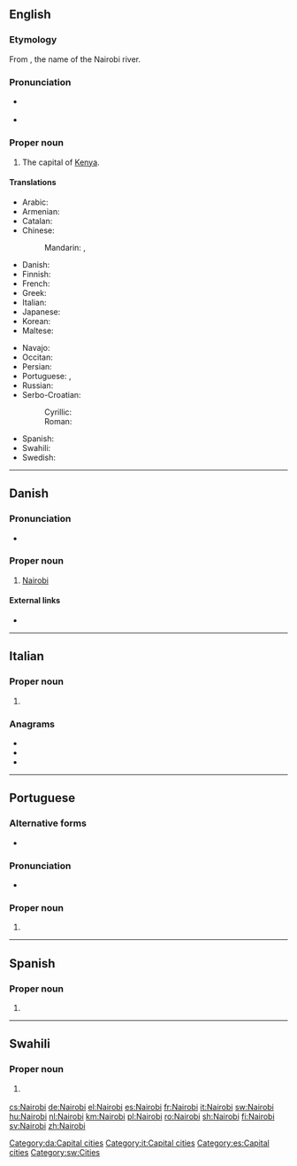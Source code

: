 {{also|Nairóbi}}
==English==
{{wikipedia}}

===Etymology===
From {{etyl|mas|en}} {{m|mas||enkare nyrobi|cold water, cold river}}, the name of the Nairobi river.

===Pronunciation===
* {{a|UK}} {{IPA|/naɪˈɹəʊbi/|lang=en}}
* {{a|US}} {{IPA|/naɪˈɹoʊbi/|lang=en}}

===Proper noun===
{{en-proper noun}}

# The capital of [[Kenya]].

====Translations====
{{trans-top|capital of Kenya}}
* Arabic: {{t|ar|نَيْرُوبِي|m}}
* Armenian: {{t|hy|Նայրոբի|sc=Armn}}
* Catalan: {{t|ca|Nairobi}}
* Chinese:
*: Mandarin: {{t+|cmn|內羅畢|sc=Hani}}, {{t+|cmn|内罗毕|tr=Nèiluóbì|sc=Hani}}
* Danish: {{t|da|Nairobi}}
* Finnish: {{t+|fi|Nairobi}}
* French: {{t+|fr|Nairobi}}
* Greek: {{t+|el|Ναϊρόμπι}}
* Italian: {{t+|it|Nairobi|f}}
* Japanese: {{t|ja|ナイロビ|tr=Nairobi}}
* Korean: {{t+|ko|나이로비|tr=Nairobi}}
* Maltese: {{t|mt|Najrobi}}
{{trans-mid}}
* Navajo: {{t|nv|Naiwóobii}}
* Occitan: {{t+|oc|Nairòbi}}
* Persian: {{t|fa|نایروبی|tr=Nâyrubi|sc=fa-Arab}}
* Portuguese: {{t+|pt|Nairóbi|f}}, {{t|pt|Nairobi|f}}
* Russian: {{t+|ru|Найро́би|m}}
* Serbo-Croatian:
*: Cyrillic: {{t|sh|Најроби|m|sc=Cyrl}}
*: Roman: {{t|sh|Najrobi|m}}
* Spanish: {{t+|es|Nairobi|m}}
* Swahili: {{t|sw|Nairobi}}
* Swedish: {{t+|sv|Nairobi|n}}
{{trans-bottom}}

{{topics|en|Capital cities|Cities in Kenya}}

----

==Danish==

===Pronunciation===
* {{IPA|/najroːbi/|[najˈʁoːb̥i]|lang=da}}

===Proper noun===
{{head|da|proper noun}}

# [[Nairobi#English|Nairobi]] {{gloss|the capital of Kenya}}

====External links====
* {{pedialite|lang=da}}

[[Category:da:Capital cities]]

----

==Italian==
{{wikipedia|lang=it}}

===Proper noun===
{{it-proper noun|g=f}}

# {{l|en|Nairobi}}

===Anagrams===
* {{l|it|barioni}}
* {{l|it|binario}}
* {{l|it|brionia}}

[[Category:it:Capital cities]]

----

==Portuguese==

===Alternative forms===
* {{l|pt|Nairóbi}}

===Pronunciation===
* {{a|Brazil}} {{IPA|/naj.ˈɾɔ.bi/|lang=pt}}

===Proper noun===
{{pt-proper noun|f}}

# {{place|pt|capital city|c/Kenya|t1=Nairobi}}

----

==Spanish==

===Proper noun===
{{es-proper noun}}

# {{l|en|Nairobi}}

[[Category:es:Capital cities]]
----

==Swahili==
{{wikipedia|lang=sw}}

===Proper noun===
{{head|sw|proper noun}}

# {{l|en|Nairobi}} {{gloss|capital of Kenya}}

[[Category:sw:Cities]]

[[cs:Nairobi]]
[[de:Nairobi]]
[[el:Nairobi]]
[[es:Nairobi]]
[[fr:Nairobi]]
[[it:Nairobi]]
[[sw:Nairobi]]
[[hu:Nairobi]]
[[nl:Nairobi]]
[[km:Nairobi]]
[[pl:Nairobi]]
[[ro:Nairobi]]
[[sh:Nairobi]]
[[fi:Nairobi]]
[[sv:Nairobi]]
[[zh:Nairobi]]